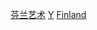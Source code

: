 {{Commonscat|Artists from Finland}}
{{Portal|芬蘭|藝術}}

[[Category:芬兰艺术|]]
[[Category:各職業芬蘭人|Y]]
[[Category:欧洲各国艺术家|Finland]]